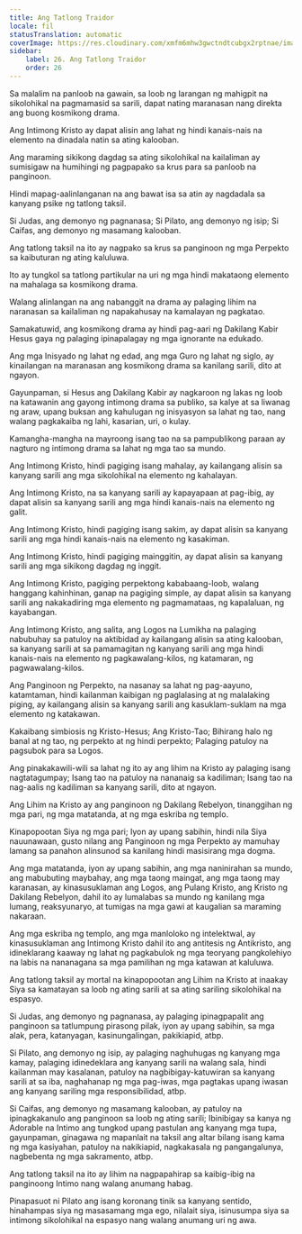 ```yaml
---
title: Ang Tatlong Traidor
locale: fil
statusTranslation: automatic
coverImage: https://res.cloudinary.com/xmfm6mhw3gwctndtcubgx2rptnae/image/upload/v1741354419/small_cover_la_gran_rebelion_28716e29d2.webp
sidebar:
    label: 26. Ang Tatlong Traidor
    order: 26
---
```

Sa malalim na panloob na gawain, sa loob ng larangan ng mahigpit na sikolohikal na pagmamasid sa sarili, dapat nating maranasan nang direkta ang buong kosmikong drama.

Ang Intimong Kristo ay dapat alisin ang lahat ng hindi kanais-nais na elemento na dinadala natin sa ating kalooban.

Ang maraming sikikong dagdag sa ating sikolohikal na kailaliman ay sumisigaw na humihingi ng pagpapako sa krus para sa panloob na panginoon.

Hindi mapag-aalinlanganan na ang bawat isa sa atin ay nagdadala sa kanyang psike ng tatlong taksil.

Si Judas, ang demonyo ng pagnanasa; Si Pilato, ang demonyo ng isip; Si Caifas, ang demonyo ng masamang kalooban.

Ang tatlong taksil na ito ay nagpako sa krus sa panginoon ng mga Perpekto sa kaibuturan ng ating kaluluwa.

Ito ay tungkol sa tatlong partikular na uri ng mga hindi makataong elemento na mahalaga sa kosmikong drama.

Walang alinlangan na ang nabanggit na drama ay palaging lihim na naranasan sa kailaliman ng napakahusay na kamalayan ng pagkatao.

Samakatuwid, ang kosmikong drama ay hindi pag-aari ng Dakilang Kabir Hesus gaya ng palaging ipinapalagay ng mga ignorante na edukado.

Ang mga Inisyado ng lahat ng edad, ang mga Guro ng lahat ng siglo, ay kinailangan na maranasan ang kosmikong drama sa kanilang sarili, dito at ngayon.

Gayunpaman, si Hesus ang Dakilang Kabir ay nagkaroon ng lakas ng loob na katawanin ang gayong intimong drama sa publiko, sa kalye at sa liwanag ng araw, upang buksan ang kahulugan ng inisyasyon sa lahat ng tao, nang walang pagkakaiba ng lahi, kasarian, uri, o kulay.

Kamangha-mangha na mayroong isang tao na sa pampublikong paraan ay nagturo ng intimong drama sa lahat ng mga tao sa mundo.

Ang Intimong Kristo, hindi pagiging isang mahalay, ay kailangang alisin sa kanyang sarili ang mga sikolohikal na elemento ng kahalayan.

Ang Intimong Kristo, na sa kanyang sarili ay kapayapaan at pag-ibig, ay dapat alisin sa kanyang sarili ang mga hindi kanais-nais na elemento ng galit.

Ang Intimong Kristo, hindi pagiging isang sakim, ay dapat alisin sa kanyang sarili ang mga hindi kanais-nais na elemento ng kasakiman.

Ang Intimong Kristo, hindi pagiging mainggitin, ay dapat alisin sa kanyang sarili ang mga sikikong dagdag ng inggit.

Ang Intimong Kristo, pagiging perpektong kababaang-loob, walang hanggang kahinhinan, ganap na pagiging simple, ay dapat alisin sa kanyang sarili ang nakakadiring mga elemento ng pagmamataas, ng kapalaluan, ng kayabangan.

Ang Intimong Kristo, ang salita, ang Logos na Lumikha na palaging nabubuhay sa patuloy na aktibidad ay kailangang alisin sa ating kalooban, sa kanyang sarili at sa pamamagitan ng kanyang sarili ang mga hindi kanais-nais na elemento ng pagkawalang-kilos, ng katamaran, ng pagwawalang-kilos.

Ang Panginoon ng Perpekto, na nasanay sa lahat ng pag-aayuno, katamtaman, hindi kailanman kaibigan ng paglalasing at ng malalaking piging, ay kailangang alisin sa kanyang sarili ang kasuklam-suklam na mga elemento ng katakawan.

Kakaibang simbiosis ng Kristo-Hesus; Ang Kristo-Tao; Bihirang halo ng banal at ng tao, ng perpekto at ng hindi perpekto; Palaging patuloy na pagsubok para sa Logos.

Ang pinakakawili-wili sa lahat ng ito ay ang lihim na Kristo ay palaging isang nagtatagumpay; Isang tao na patuloy na nananaig sa kadiliman; Isang tao na nag-aalis ng kadiliman sa kanyang sarili, dito at ngayon.

Ang Lihim na Kristo ay ang panginoon ng Dakilang Rebelyon, tinanggihan ng mga pari, ng mga matatanda, at ng mga eskriba ng templo.

Kinapopootan Siya ng mga pari; Iyon ay upang sabihin, hindi nila Siya nauunawaan, gusto nilang ang Panginoon ng mga Perpekto ay mamuhay lamang sa panahon alinsunod sa kanilang hindi masisirang mga dogma.

Ang mga matatanda, iyon ay upang sabihin, ang mga naninirahan sa mundo, ang mabubuting maybahay, ang mga taong maingat, ang mga taong may karanasan, ay kinasusuklaman ang Logos, ang Pulang Kristo, ang Kristo ng Dakilang Rebelyon, dahil ito ay lumalabas sa mundo ng kanilang mga lumang, reaksyunaryo, at tumigas na mga gawi at kaugalian sa maraming nakaraan.

Ang mga eskriba ng templo, ang mga manloloko ng intelektwal, ay kinasusuklaman ang Intimong Kristo dahil ito ang antitesis ng Antikristo, ang idineklarang kaaway ng lahat ng pagkabulok ng mga teoryang pangkolehiyo na labis na nananagana sa mga pamilihan ng mga katawan at kaluluwa.

Ang tatlong taksil ay mortal na kinapopootan ang Lihim na Kristo at inaakay Siya sa kamatayan sa loob ng ating sarili at sa ating sariling sikolohikal na espasyo.

Si Judas, ang demonyo ng pagnanasa, ay palaging ipinagpapalit ang panginoon sa tatlumpung pirasong pilak, iyon ay upang sabihin, sa mga alak, pera, katanyagan, kasinungalingan, pakikiapid, atbp.

Si Pilato, ang demonyo ng isip, ay palaging naghuhugas ng kanyang mga kamay, palaging idinedeklara ang kanyang sarili na walang sala, hindi kailanman may kasalanan, patuloy na nagbibigay-katuwiran sa kanyang sarili at sa iba, naghahanap ng mga pag-iwas, mga pagtakas upang iwasan ang kanyang sariling mga responsibilidad, atbp.

Si Caifas, ang demonyo ng masamang kalooban, ay patuloy na ipinagkakanulo ang panginoon sa loob ng ating sarili; Ibinibigay sa kanya ng Adorable na Intimo ang tungkod upang pastulan ang kanyang mga tupa, gayunpaman, ginagawa ng mapanlait na taksil ang altar bilang isang kama ng mga kasiyahan, patuloy na nakikiapid, nagkakasala ng pangangalunya, nagbebenta ng mga sakramento, atbp.

Ang tatlong taksil na ito ay lihim na nagpapahirap sa kaibig-ibig na panginoong Intimo nang walang anumang habag.

Pinapasuot ni Pilato ang isang koronang tinik sa kanyang sentido, hinahampas siya ng masasamang mga ego, nilalait siya, isinusumpa siya sa intimong sikolohikal na espasyo nang walang anumang uri ng awa.

